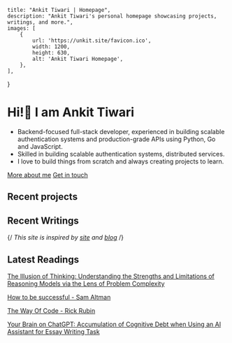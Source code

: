 
    title: "Ankit Tiwari | Homepage",
    description: "Ankit Tiwari's personal homepage showcasing projects, writings, and more.",
    images: [
        {
            url: 'https://unkit.site/favicon.ico',
            width: 1200,
            height: 630,
            alt: 'Ankit Tiwari Homepage',
        },
    ],
}

# Hi!👋 I am Ankit Tiwari
- Backend-focused full-stack developer, experienced in building scalable authentication systems and production-grade APIs
using Python, Go and JavaScript.
- Skilled in building scalable authentication systems, distributed services.
- I love to build things from scratch and always creating projects to learn.

[More about me](/about) <Spacer size="small" /> [Get in touch](/contact)

## Recent projects
<RecentProjects />

## Recent Writings
<RecentWritings />

{/*<Caption> This site is inspired by [site](https://github.com/leerob/site) and [blog](https://github.com/rauchg/blog) </Caption>*/}

## Latest Readings

[The Illusion of Thinking: Understanding the Strengths and Limitations of Reasoning Models via the Lens of Problem Complexity](https://machinelearning.apple.com/research/illusion-of-thinking)

[How to be successful - Sam Altman](https://blog.samaltman.com/how-to-be-successful)

[The Way Of Code - Rick Rubin](https://www.thewayofcode.com/)

[Your Brain on ChatGPT: Accumulation of Cognitive Debt when Using an AI Assistant for Essay Writing Task](https://arxiv.org/abs/2401.00566)

<ReadingButton />